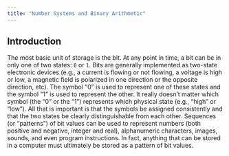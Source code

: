 ```yaml
---
title: "Number Systems and Binary Arithmetic"
---
```


## Introduction 

The most basic unit of storage is the bit. At any point in time, a bit can be in only one of two states: `0`
or `1`. Bits are generally implemented as two-state electronic devices (e.g., a current is flowing or not 
flowing, a voltage is high or low, a magnetic field is polarized in one direction or the opposite direction, 
etc). The symbol “0” is used to represent one of these states and the symbol “1” is used to represent the 
other. It really doesn’t matter which symbol (the “0” or the “1”) represents which physical state (e.g., 
“high” or “low”). All that is important is that the symbols be assigned consistently and that the two 
states be clearly distinguishable from each other.
Sequences (or “patterns”) of bit values can be used to represent numbers (both positive and negative, 
integer and real), alphanumeric characters, images, sounds, and even program instructions. In fact, 
anything that can be stored in a computer must ultimately be stored as a pattern of bit values.

